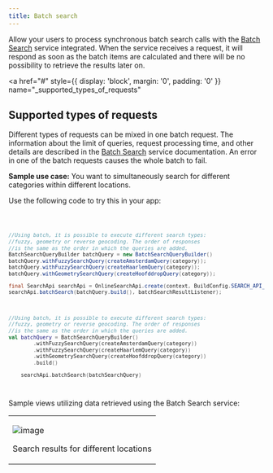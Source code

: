 ```yaml
---
title: Batch search
---
```


Allow your users to process synchronous batch search calls with
the [Batch Search](/search-api/documentation/batch-search-service/synchronous-batch)
service integrated. When the service receives a request, it will respond as soon as the batch items
are calculated and there will be no possibility to retrieve the results later on.

<a
  href="#"
  style={{ display: 'block', margin: '0', padding: '0' }}
  name="_supported_types_of_requests"
></a>

## Supported types of requests

Different types of requests can be mixed in one batch request. The information about the limit of
queries, request processing time, and other details are described in
the [Batch Search](/search-api/documentation/batch-search-service/synchronous-batch)
service documentation. An error in one of the batch requests causes the whole batch to fail.

**Sample use case:** You want to simultaneously search for different categories within different
locations.

Use the following code to try this in your app:

<Code>

```java
//Using batch, it is possible to execute different search types:
//fuzzy, geometry or reverse geocoding. The order of responses
//is the same as the order in which the queries are added.
BatchSearchQueryBuilder batchQuery = new BatchSearchQueryBuilder()
batchQuery.withFuzzySearchQuery(createAmsterdamQuery(category));
batchQuery.withFuzzySearchQuery(createHaarlemQuery(category));
batchQuery.withGeometrySearchQuery(createHoofddropQuery(category));

final SearchApi searchApi = OnlineSearchApi.create(context, BuildConfig.SEARCH_API_KEY);
searchApi.batchSearch(batchQuery.build(), batchSearchResultListener);
```

```kotlin
//Using batch, it is possible to execute different search types:
//fuzzy, geometry or reverse geocoding. The order of responses
//is the same as the order in which the queries are added.
val batchQuery = BatchSearchQueryBuilder()
        .withFuzzySearchQuery(createAmsterdamQuery(category))
        .withFuzzySearchQuery(createHaarlemQuery(category))
        .withGeometrySearchQuery(createHoofddropQuery(category))
        .build()

    searchApi.batchSearch(batchSearchQuery)
```

</Code>

Sample views utilizing data retrieved using the Batch Search service:

<table>
  <tbody>
    <tr>
      <td>
        <ContentWrapper maxWidth="350px" objectFit="contain">
          <p>
            <img src="../images/BatchSearch_Parking.png" alt="image" />
          </p>
        </ContentWrapper>
        <p>Search results for different locations</p>
      </td>
    </tr>
  </tbody>
</table>